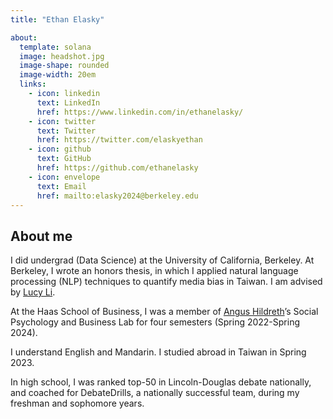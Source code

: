 ```yaml
---
title: "Ethan Elasky"

about: 
  template: solana
  image: headshot.jpg
  image-shape: rounded
  image-width: 20em
  links:
    - icon: linkedin
      text: LinkedIn
      href: https://www.linkedin.com/in/ethanelasky/
    - icon: twitter
      text: Twitter
      href: https://twitter.com/elaskyethan
    - icon: github
      text: GitHub
      href: https://github.com/ethanelasky
    - icon: envelope
      text: Email
      href: mailto:elasky2024@berkeley.edu
---
```


## About me

I did undergrad (Data Science) at the University of California, Berkeley. At Berkeley, I wrote an honors thesis, in which I applied natural language processing (NLP) techniques to quantify media bias in Taiwan. I am advised by [Lucy Li](https://lucy3.github.io).

At the Haas School of Business, I was a member of [Angus Hildreth](https://www.johnson.cornell.edu/faculty-research/faculty/jdh362/)'s Social Psychology and Business Lab for four semesters (Spring 2022-Spring 2024).

I understand English and Mandarin. I studied abroad in Taiwan in Spring 2023.

In high school, I was ranked top-50 in Lincoln-Douglas debate nationally, and coached for DebateDrills, a nationally successful team, during my freshman and sophomore years.